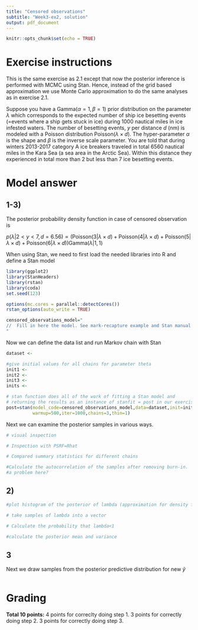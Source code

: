 ```yaml
---
title: "Censored observations"
subtitle: "Week3-ex2, solution"
output: pdf_document
---
```


```r
knitr::opts_chunk$set(echo = TRUE)
```

# Exercise instructions

This is the same exercise as 2.1 except that now the posterior inference is performed with MCMC using Stan. Hence, instead of the grid based approximation we use Monte Carlo approximation to do the same analyses as in exercise 2.1.

Suppose you have a $\text{Gamma}(\alpha=1,\beta=1)$ prior distribution on the parameter $\lambda$ which corresponds to the expected number of ship ice besetting events (=events where a ship gets stuck in ice) during 1000 nautical miles in ice infested waters. The number of besetting events, $y$ per distance $d$ (nm) is modeled with a Poisson distribution $\text{Poisson}(\lambda \times d)$.
The hyper-parameter $\alpha$ is the shape and $\beta$ is the inverse scale parameter. You are told that during winters 2013-2017 category A ice breakers traveled in total 6560 nautical miles in the Kara Sea (a sea area in the Arctic Sea). Within this distance they experienced in total more than 2 but less than 7 ice besetting events. 


\begin{itemize}
\item[1)] Implement the model with Stan and sample from the posterior of $\lambda$.
\begin{itemize}
\item[a)] Check for convergence visually and by calculating the PSRF statistics.
\item[b)] Calculate the autocorrelation of the samples.
\end{itemize}
\item[2)] Using the samples of $\lambda$ 
\begin{itemize}
\item[a)] draw the posterior density function of $\lambda$ and 
\item[b)] calculate the posterior probability that $\lambda<1$ and the 5\% and the 95\% quantiles.
\item[c)] calculate the posterior mean and variance of $\lambda$.
\end{itemize}
\item[3)] Draw samples from the posterior predictive distribution for new $\tilde{y}$ for a ship traveling 1500 nm distance and 
\begin{itemize}
\item[a)] draw histogram of samples from the posterior predictive distribution for $\tilde{y}$
\item[b)] Calculate the posterior predictive mean and variance of $\tilde{y}$
\end{itemize}
\end{itemize}


# Model answer

## 1-3)

The posterior probability density function in case of censored observation is 

$p(\lambda|2<y<7,d=6.56) \propto \left(\text{Poisson}(3|\lambda\times d)+\text{Poisson}(4|\lambda\times d)+\text{Poisson}(5|\lambda\times d)+\text{Poisson}(6|\lambda\times d)\right)\text{Gamma}(\lambda|1,1)$

When using Stan, we need to first load the needed libraries into R and define a Stan model

```r
library(ggplot2)
library(StanHeaders)
library(rstan)
library(coda)
set.seed(123)

options(mc.cores = parallel::detectCores())
rstan_options(auto_write = TRUE)

censored_observations_model="
//  Fill in here the model. See mark-recapture example and Stan manual for help
"
```

Now we can define the data list and run Markov chain with Stan

```r
dataset <- 

#give initial values for all chains for parameter theta
init1 <- 
init2 <- 
init3 <- 
inits <- 

# stan function does all of the work of fitting a Stan model and 
# returning the results as an instance of stanfit = post in our exercises.
post=stan(model_code=censored_observations_model,data=dataset,init=inits,
          warmup=500,iter=1000,chains=3,thin=1)
```

Next we can examine the posterior samples in various ways.

```r
# visual inspection 

# Inspection with PSRF=Rhat

# Compared summary statistics for different chains

#Calculate the autocorrelation of the samples after removing burn-in.  Is autocorrelation
#a problem here?

```


## 2)

```r
#plot histogram of the posterior of lambda (approximation for density function)

# take samples of lambda into a vector

# Calculate the probability that lambda<1

#calculate the posterior mean and variance

```

## 3

Next we draw samples from the posterior predictive distribution for new $\tilde{y}$

```r

```



# Grading

**Total 10 points:** 4 points for correclty doing step 1. 3 points for correctly doing step 2. 3 points for correctly doing step 3. 

